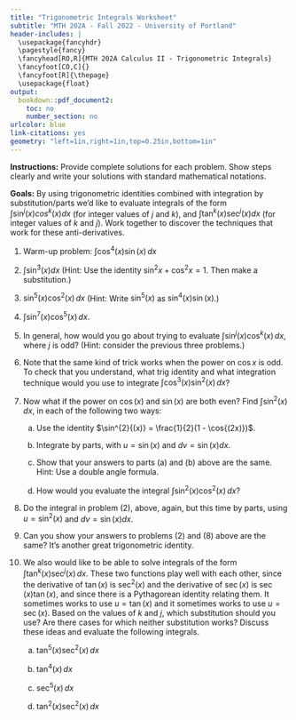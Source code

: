 ---
title: "Trigonometric Integrals Worksheet"
subtitle: "MTH 202A - Fall 2022 - University of Portland"
header-includes: |
  \usepackage{fancyhdr}
  \pagestyle{fancy}
  \fancyhead[RO,R]{MTH 202A Calculus II - Trigonometric Integrals}
  \fancyfoot[CO,C]{}
  \fancyfoot[R]{\thepage}
  \usepackage{float}
output:
  bookdown::pdf_document2:
    toc: no
    number_section: no
urlcolor: blue
link-citations: yes
geometry: "left=1in,right=1in,top=0.25in,bottom=1in"
---

**Instructions:** Provide complete solutions for each problem. Show steps clearly and write your solutions with standard mathematical notations.

**Goals:** By using trigonometric identities combined with integration by substitution/parts we'd like to evaluate integrals of the form $\displaystyle \int \sin^{j}{(x)} cos^{k}{(x)} dx$ (for integer values of $j$ and $k$), and $\displaystyle \int \tan^{k}{(x)} \sec^{j}{(x)} dx$ (for integer values of $k$ and $j$). Work together to discover the techniques that work for these anti-derivatives.

1. Warm-up problem: $\displaystyle \int \cos^{4}{(x)} \sin{(x)}\,dx$

2. $\displaystyle \int \sin^{3}{(x)} dx$ (Hint: Use the identity $\sin^{2}{x} + \cos^{2}{x} = 1$. Then make a substitution.)

3. $\displaystyle \sin^{5}{(x)} \cos^{2}{(x)}\,dx$ (Hint: Write $\sin^{5}{(x)}$ as $\sin^{4}{(x)} \sin{(x)}$.)

4. $\displaystyle \int \sin^{7}{(x)} \cos^{5}{(x)}\,dx$.

5. In general, how would you go about trying to evaluate $\displaystyle \int \sin^{j}{(x)} \cos^{k}{(x)}\,dx$, where $j$ is odd? (Hint: consider the previous three problems.)

6. Note that the same kind of trick works when the power on $\cos{x}$ is odd. To check that you understand, what trig identity and what integration technique would you use to integrate $\displaystyle \int \cos^{3}{(x)} \sin^{2}{(x)}\,dx$?

7. Now what if the power on $\cos{(x)}$ and $\sin{(x)}$ are both even? Find $\displaystyle \int \sin^{2}{(x)}\,dx$, in each of the following two ways:

    a. Use the identity $\sin^{2}{(x)} = \frac{1}{2}(1 - \cos{(2x)})$.
    
    b. Integrate by parts, with $u = \sin{(x)}$ and $dv = \sin{(x)} dx$.
    
    c. Show that your answers to parts (a) and (b) above are the same. Hint: Use a double angle formula.
    
    d. How would you evaluate the integral $\displaystyle \int \sin^{2}{(x)} \cos^{2}{(x)}\,dx$?
    
8. Do the integral in problem (2), above, again, but this time by parts, using $u = \sin^{2}{(x)}$ and $dv = \sin{(x)} dx$.

9. Can you show your answers to problems (2) and (8) above are the same? It's another great
trigonometric identity.

10. We also would like to be able to solve integrals of the form $\displaystyle \int \tan^{k}{(x)} \sec^{j}{(x)}\,dx$. These two functions play well with each other, since the derivative of $\tan{(x)}$ is $\sec^{2}{(x)}$ and the derivative of $\sec{(x)}$ is $\sec{(x)} \tan{(x)}$, and since there is a Pythagorean identity relating them. It sometimes works to use $u = \tan{(x)}$ and it sometimes works to use $u = \sec{(x)}$. Based on the values of $k$ and $j$, which substitution should you use? Are there cases for which neither substitution works? Discuss these ideas and evaluate the following integrals.

    a. $\displaystyle \tan^{5}{(x)} \sec^{2}{(x)}\,dx$
    
    b. $\displaystyle \tan^{4}{(x)}\,dx$
    
    c. $\displaystyle \sec^{5}{(x)}\,dx$
    
    d. $\displaystyle \tan^{2}{(x)}\sec^{2}{(x)}\,dx$
